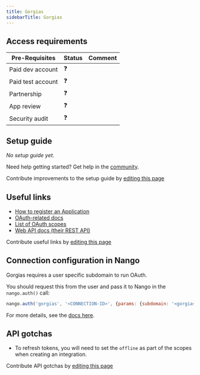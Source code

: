 ```yaml
---
title: Gorgias
sidebarTitle: Gorgias
---
```



<Overview />
<PreBuiltTooling />
<PreBuiltUseCases />

## Access requirements
| Pre-Requisites | Status | Comment|
| - | - | - |
| Paid dev account | ❓ |  |
| Paid test account | ❓ |  |
| Partnership | ❓ | |
| App review | ❓ |  |
| Security audit | ❓ | |


## Setup guide

_No setup guide yet._

<Tip>Need help getting started? Get help in the [community](https://nango.dev/slack).</Tip>

<Note>Contribute improvements to the setup guide by [editing this page](https://github.com/nangohq/nango/tree/master/docs-v2/integrations/all/gorgias.mdx)</Note>


## Useful links

-   [How to register an Application](https://developers.gorgias.com/docs/1-register-on-developer-portal)
-   [OAuth-related docs](https://developers.gorgias.com/docs/oauth2-authentication-for-creating-apps-with-gorgias)
-   [List of OAuth scopes](https://developers.gorgias.com/docs/oauth2-scopes)
-   [Web API docs (their REST API)](https://developers.gorgias.com/reference/introduction)

<Note>Contribute useful links by [editing this page](https://github.com/nangohq/nango/tree/master/docs-v2/integrations/all/gorgias.mdx)</Note>

## Connection configuration in Nango

Gorgias requires a user specific subdomain to run OAuth.

You should request this from the user and pass it to Nango in the `nango.auth()` call:

```js
nango.auth('gorgias', '<CONNECTION-ID>', {params: {subdomain: '<gorgias-subdomain>'}});
```

For more details, see the [docs here](/guides/api-authorization/authorize-in-your-app-default-ui#apis-requiring-connection-specific-configuration-for-authorization).

## API gotchas

-   To refresh tokens, you will need to set the `offline` as part of the scopes when creating an integration.

<Note>Contribute API gotchas by [editing this page](https://github.com/nangohq/nango/tree/master/docs-v2/integrations/all/gorgias.mdx)</Note>

